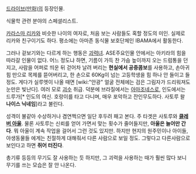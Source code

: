 [[드라이브(만화)]]의 등장인물.

식물학 관련 분야의 스페셜리스트.

[[카라스마 리카]]와 비슷한 나이의 여자로, 처음 보는 사람들도 혹할 정도의 미인. 실제로 리카와 친구이기도 하다. 평소에는 아마존 동식물 보호단체인 IBAMA에서 활동한다.

그러나 겉보기와는 다르게 하는 행동은 [[괴력녀]]. ASE주요인물 안에서는 아키라의 힘을 따라갈 인물이 없다. 어느 정도냐 하면, 기름이 가득 찬 가슴 높이까지 오는 드럼통을 던지고, 사람을 어퍼로 띄운 뒤 걷어차 날려 버리는 '''현실에서 공중콤보'''를 사용하고, 손아귀 힘 만으로 목제를 뜯어버리고, 한 손으로 60Kg이 넘는 고등학생을 힘 하나 안 들이고 들 정도. 게다가 실루엣이 나올 때면 [wiki:"안광" 얼굴 전체에는 검은 그림자가 드리워져도 눈만은 빛난다]. 여러 모로 [[괴수]] 취급. 덕분에 브라질에서는 [[아마조네스]]로, 인도에서는 드루가[* 인도의 여신. 호랑이를 타고 다니며, 매우 포악하고 잔인무도하다. 사토루 왈 '''나이스 닉네임''']라고 불린다.

성격이 불같아 수상하거나 겸연쩍으면 일단 후두려 패고 본다. 주 타겟은 사토루와 '''[[클레버 아울]]'''. 물론 사토루는 신뢰를 얻어 가면서 맞는 횟수가 줄어들지만, '''아울은 늘어만 간다'''. 뭐 아울이 계속 작업을 걸어서 그런 것도 있지만. 하지만 현지의 원주민이나 아이들, 야생동물들 에게는 친절하게 대해줘서 다른 사람으로 보일 정도. 그렇다고 다른사람으로 보인다고 하면 '''쥐어 터진다'''.

총기류 등등의 무기도 잘 사용하는 듯 하지만, 그 괴력을 사용하는 때가 훨씬 많다 보니 무기를 쓰는 모습은 잘 안 나온다.
